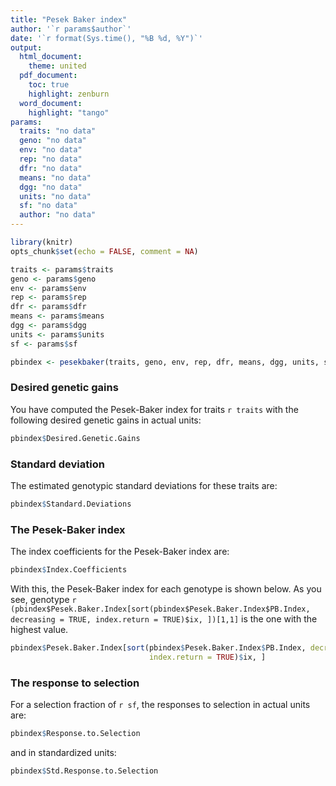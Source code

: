 ```yaml
---
title: "Pesek Baker index"
author: '`r params$author`'
date: '`r format(Sys.time(), "%B %d, %Y")`'
output: 
  html_document:
    theme: united
  pdf_document:
    toc: true
    highlight: zenburn
  word_document:
    highlight: "tango"
params: 
  traits: "no data"
  geno: "no data"
  env: "no data"
  rep: "no data"
  dfr: "no data"
  means: "no data"
  dgg: "no data"
  units: "no data"
  sf: "no data"
  author: "no data"
---
```


```r
library(knitr)
opts_chunk$set(echo = FALSE, comment = NA)
```

```r
traits <- params$traits
geno <- params$geno
env <- params$env
rep <- params$rep
dfr <- params$dfr
means <- params$means
dgg <- params$dgg
units <- params$units
sf <- params$sf

pbindex <- pesekbaker(traits, geno, env, rep, dfr, means, dgg, units, sf)
```

### Desired genetic gains
You have computed the Pesek-Baker index for traits `r traits` with the following desired genetic gains in actual units:

```r
pbindex$Desired.Genetic.Gains
```

### Standard deviation
The estimated genotypic standard deviations for these traits are:

```r
pbindex$Standard.Deviations
```

### The Pesek-Baker index

The index coefficients for the Pesek-Baker index are:

```r
pbindex$Index.Coefficients
```

With this, the Pesek-Baker index for each genotype is shown below. As you see, genotype `r (pbindex$Pesek.Baker.Index[sort(pbindex$Pesek.Baker.Index$PB.Index, decreasing = TRUE, index.return = TRUE)$ix, ])[1,1]` is the one with the highest value.

```r
pbindex$Pesek.Baker.Index[sort(pbindex$Pesek.Baker.Index$PB.Index, decreasing = TRUE,
                               index.return = TRUE)$ix, ]
```

### The response to selection

For a selection fraction of `r sf`, the responses to selection in actual units are:

```r
pbindex$Response.to.Selection
```

and in standardized units:

```r
pbindex$Std.Response.to.Selection
```
